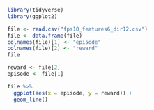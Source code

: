 

```r
library(tidyverse)
library(ggplot2)
```



```r
file <- read.csv("fps10_features6_dir12.csv")
file <- data.frame(file)
colnames(file)[1] <- "episode"
colnames(file)[2] <- "reward"
file
```


```r
reward <- file[2]
episode <- file[1]

file %>%
  ggplot(aes(x = episode, y = reward)) +
  geom_line()
```